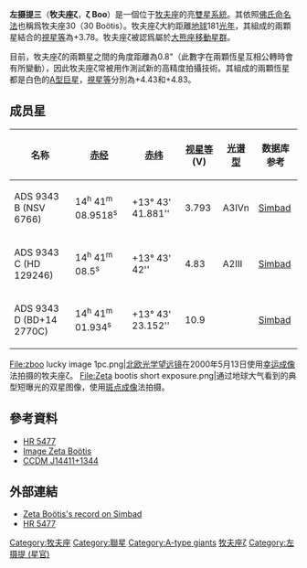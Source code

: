 {{Starbox begin |
   name=ζ Boötis }}
{{Starbox image 
| image = [[File:Boötes_constellation_map.png|250px]]
| caption = 左摄提三
}} 
{{Starbox observe |
  epoch=J2000 |
  ra=14<sup>h</sup> 41<sup>m</sup> 08.5<sup>s</sup> |
  dec= +13° 43′ 42″ |
  appmag_v=4.83 |
  constell=[[牧夫座|牧夫座]] |
  星官=[[亢宿|亢宿]] [[:Category:左摄提_(星官)|左摄提]] }}
{{Starbox character |
 class=A2III |
 r-i =  |
 v-r =  |
 b-v =  |
 u-b =  |
  variable= }}
{{Starbox astrometry |
  radial_v=-5.5 |
  prop_mo_ra=52.36 |
  prop_mo_dec=-12.71 |
  parallax=18.07 |
  p_error=1.24 |
  absmag_v=4.9 }}
{{Starbox detail|
  mass=3,1 |
  radius=2,1 |
  luminosity=40 | 
  temperature=7,500–10,000 |
  metal= |
  gravity= |
  rotation= |
  age= }}
{{Starbox visbin |
  name=CCDM 14411+1344 B |
  period=123.44 |
  axis=0.595 |
  eccentricity=0.957 |
  inclination=142 |
  node=129.99 |
  periastron=1897.59 }}

{{Starbox visbin |
  name=CCDM 14411+1344 C |
  period= |
  axis=103.8 |
  eccentricity= |
  inclination=259 |
  node= |
  periastron= }}

{{Starbox catalog |
  names=30 Boötis, [[Harvard_Revised_catalogue|HR]] 5478+HR 5477, [[Henry_Draper_Catalogue|HD]] 129247+HD 129246, [[Bonner_Durchmusterung|BD]]+14°2770, [[Hipparcos_catalogue|HIP]] 71795, [[Smithsonian_Astrophysical_Observatory_catalogue|SAO]] 101145, GC 19777, [[Star_catalogue#ADS|ADS]] 9343, CCDM 14411+1344. }}
{{Starbox reference |
  Simbad=HD+129246
| ARICNS = }}
{{starbox sources|HIP|CCDM|HR}}
{{Starbox reference |
  Simbad=ADS+9343  }}
{{Starbox end}}

'''左摄提三'''（'''牧夫座ζ'''，'''ζ Boo'''）是一個位于[[牧夫座|牧夫座]]的亮[[雙星系統|雙星系統]]。其依照[[佛氏命名法|佛氏命名法]]也稱爲牧夫座30（30 Boötis）。牧夫座ζ大約距離[[地球|地球]]181[[光年|光年]]，其組成的兩顆星結合的[[視星等|視星等]]為+3.78。牧夫座ζ被認爲屬於[[大熊座移動星群|大熊座移動星群]]。

目前，牧夫座ζ的兩顆星之間的角度距離為0.8"（此數字在兩顆恆星互相公轉時會有所變動），因此牧夫座ζ常被用作測試新的高精度拍攝技術。其組成的兩顆恆星都是白色的[[恆星分類|A型]][[巨星|巨星]]，[[視星等|視星等]]分別為+4.43和+4.83。

==成员星==

{| border="0" width="100%" cellpadding="2" cellspacing="1" style="float:right; margin-rigth:0.5em; background:#CDC9C9;"
! colspan="1" | 名称 || [[赤经|赤经]] || [[赤纬|赤纬]] || [[视星等|视星等]] (V) || [[光谱型|光谱型]] || 数据库参考
|- bgcolor="#FFFAFA"
| ADS 9343 B (NSV 6766) || 14<sup>h</sup> 41<sup>m</sup> 08.9518<sup>s</sup> || +13° 43' 41.881'' || 3.793 || A3IVn || [http://simbad.u-strasbg.fr/simbad/sim-id?protocol=html&Ident=NSV%20%206766&NbIdent=1&Radius=2&Radius.unit=arcmin&submit=submit+id Simbad] {{Wayback|url=http://simbad.u-strasbg.fr/simbad/sim-id?protocol=html&Ident=NSV%20%206766&NbIdent=1&Radius=2&Radius.unit=arcmin&submit=submit+id |date=20160317203819 }}
|- bgcolor="#FFFAFA"
| ADS 9343 C (HD 129246) || 14<sup>h</sup> 41<sup>m</sup> 08.5<sup>s</sup> || +13° 43' 42'' || 4.83 || A2III || [http://simbad.u-strasbg.fr/simbad/sim-id?protocol=html&Ident=HD%20129246&NbIdent=1&Radius=2&Radius.unit=arcmin&submit=submit+id Simbad]
|- bgcolor="#FFFAFA"
| ADS 9343 D (BD+14 2770C) || 14<sup>h</sup> 41<sup>m</sup> 01.934<sup>s</sup> || +13° 43' 23.152'' || 10.9 ||  || [http://simbad.u-strasbg.fr/simbad/sim-id?protocol=html&Ident=BD%2b14%20%202770C&NbIdent=1&Radius=2&Radius.unit=arcmin&submit=submit+id Simbad]
|}

<gallery>
File:zboo lucky image 1pc.png|[[北欧光学望远镜|北欧光学望远镜]]在2000年5月13日使用[[幸运成像|幸运成像]]法拍摄的牧夫座ζ。
File:Zeta bootis short exposure.png|通过地球大气看到的典型短曝光的双星图像，使用[[斑点成像|斑点成像]]法拍摄。
</gallery>

==參考資料==
* [http://webviz.u-strasbg.fr/viz-bin/VizieR-S?HR%205477 HR 5477] {{Wayback|url=http://webviz.u-strasbg.fr/viz-bin/VizieR-S?HR%205477 |date=20201003003221 }}
* [http://aladin.u-strasbg.fr/AladinPreview?-c=14+41+08.5%2B13+43+42&ident=HD+129246&submit=Aladin+previewer Image Zeta Boötis]
* [http://webviz.u-strasbg.fr/viz-bin/VizieR-S?CCDM%20J14411%2b1344B CCDM J14411+1344] {{Wayback|url=http://webviz.u-strasbg.fr/viz-bin/VizieR-S?CCDM%20J14411%2b1344B |date=20201003001621 }}

==外部連結==
*[http://simbad.u-strasbg.fr/sim-id.pl?protocol=html&Ident=zet+boo&NbIdent=1&Radius=10&Radius.unit=arcmin&CooFrame=FK5&CooEpoch=2000&CooEqui=2000&output.max=all&o.catall=on&output.mesdisp=N&Bibyear1=1983&Bibyear2=2005&Frame1=FK5&Frame2=FK4&Frame3=G&Equi1=2000.0&Equi2=1950.0&Equi3=2000.0&Epoch1=2000.0&Epoch2=1950.0&Epoch3=2000.0 Zeta Boötis's record on Simbad]
* [http://www.alcyone.de/cgi-bin/search.pl?object=HR5477 HR 5477] {{Wayback|url=http://www.alcyone.de/cgi-bin/search.pl?object=HR5477 |date=20130115115749 }}

{{牧夫座恒星}}
{{星官|左摄提|3|4}}

[[Category:牧夫座|Category:牧夫座]]
[[Category:聯星|Category:聯星]]
[[Category:A-type_giants|Category:A-type giants]]
[[Category:拜耳天體|牧夫座ζ]]
[[Category:左摄提_(星官)|Category:左摄提 (星官)]]